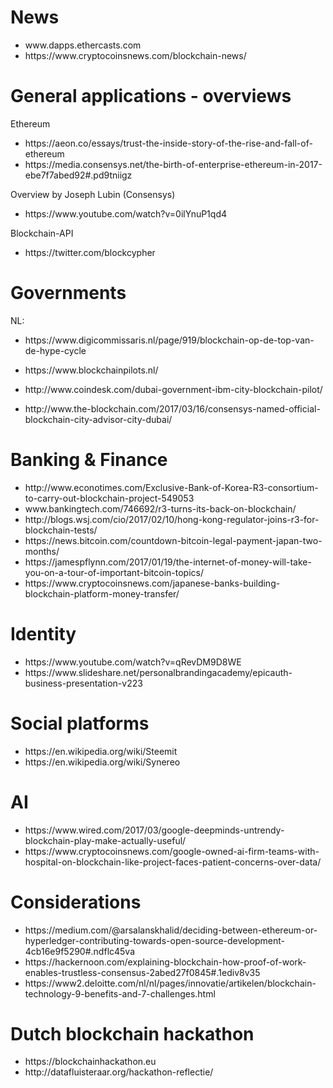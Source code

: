 
# News

- www.dapps.ethercasts.com
- https://www.cryptocoinsnews.com/blockchain-news/ 
 

# General applications - overviews

Ethereum

- https://aeon.co/essays/trust-the-inside-story-of-the-rise-and-fall-of-ethereum 
- https://media.consensys.net/the-birth-of-enterprise-ethereum-in-2017-ebe7f7abed92#.pd9tniigz
 
Overview by Joseph Lubin (Consensys)

- https://www.youtube.com/watch?v=0ilYnuP1qd4

Blockchain-API

- https://twitter.com/blockcypher


# Governments

NL: 

- https://www.digicommissaris.nl/page/919/blockchain-op-de-top-van-de-hype-cycle
- https://www.blockchainpilots.nl/

- http://www.coindesk.com/dubai-government-ibm-city-blockchain-pilot/
- http://www.the-blockchain.com/2017/03/16/consensys-named-official-blockchain-city-advisor-city-dubai/


# Banking & Finance


- http://www.econotimes.com/Exclusive-Bank-of-Korea-R3-consortium-to-carry-out-blockchain-project-549053
- www.bankingtech.com/746692/r3-turns-its-back-on-blockchain/ 
- http://blogs.wsj.com/cio/2017/02/10/hong-kong-regulator-joins-r3-for-blockchain-tests/
- https://news.bitcoin.com/countdown-bitcoin-legal-payment-japan-two-months/ 
- https://jamespflynn.com/2017/01/19/the-internet-of-money-will-take-you-on-a-tour-of-important-bitcoin-topics/ 
- https://www.cryptocoinsnews.com/japanese-banks-building-blockchain-platform-money-transfer/


# Identity

- https://www.youtube.com/watch?v=qRevDM9D8WE
- https://www.slideshare.net/personalbrandingacademy/epicauth-business-presentation-v223


# Social platforms

- https://en.wikipedia.org/wiki/Steemit
- https://en.wikipedia.org/wiki/Synereo


# AI

- https://www.wired.com/2017/03/google-deepminds-untrendy-blockchain-play-make-actually-useful/
- https://www.cryptocoinsnews.com/google-owned-ai-firm-teams-with-hospital-on-blockchain-like-project-faces-patient-concerns-over-data/


# Considerations

- https://medium.com/@arsalanskhalid/deciding-between-ethereum-or-hyperledger-contributing-towards-open-source-development-4cb16e9f5290#.ndflc45va
- https://hackernoon.com/explaining-blockchain-how-proof-of-work-enables-trustless-consensus-2abed27f0845#.1ediv8v35
- https://www2.deloitte.com/nl/nl/pages/innovatie/artikelen/blockchain-technology-9-benefits-and-7-challenges.html


# Dutch blockchain hackathon

- https://blockchainhackathon.eu
- http://datafluisteraar.org/hackathon-reflectie/



